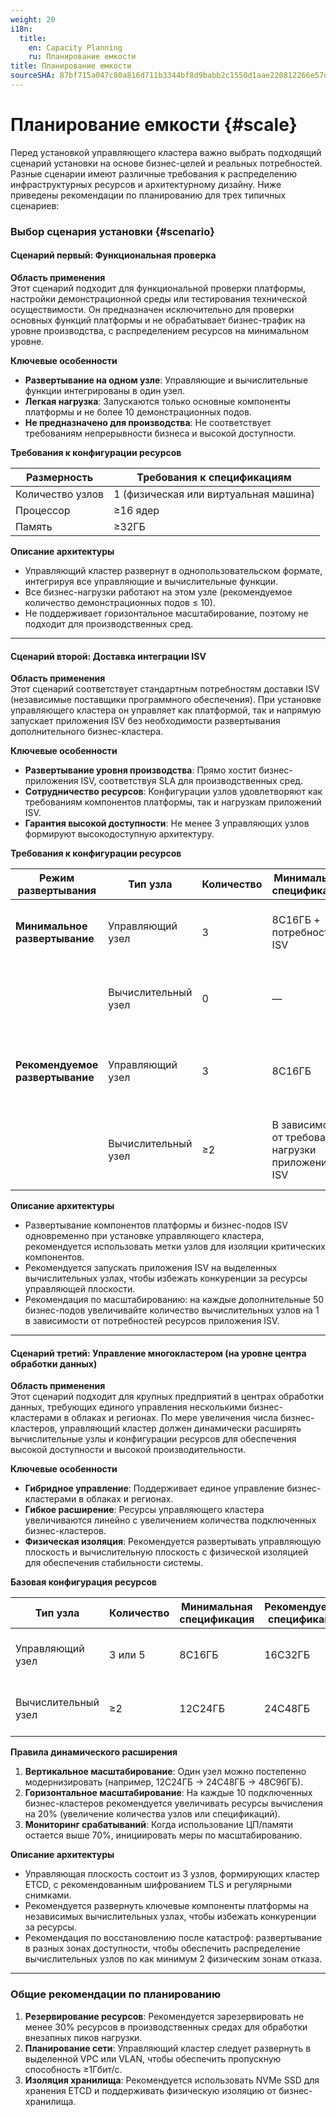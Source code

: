 ```yaml
---
weight: 20
i18n:
  title:
    en: Capacity Planning
    ru: Планирование емкости
title: Планирование емкости
sourceSHA: 87bf715a047c80a816d711b3344bf8d9babb2c1550d1aae220812266e57d1d3f
---
```


# Планирование емкости \{#scale}

Перед установкой управляющего кластера важно выбрать подходящий сценарий установки на основе бизнес-целей и реальных потребностей. Разные сценарии имеют различные требования к распределению инфраструктурных ресурсов и архитектурному дизайну. Ниже приведены рекомендации по планированию для трех типичных сценариев:

### Выбор сценария установки \{#scenario}

#### Сценарий первый: Функциональная проверка

**Область применения**  
Этот сценарий подходит для функциональной проверки платформы, настройки демонстрационной среды или тестирования технической осуществимости. Он предназначен исключительно для проверки основных функций платформы и не обрабатывает бизнес-трафик на уровне производства, с распределением ресурсов на минимальном уровне.

**Ключевые особенности**

- **Развертывание на одном узле**: Управляющие и вычислительные функции интегрированы в один узел.
- **Легкая нагрузка**: Запускаются только основные компоненты платформы и не более 10 демонстрационных подов.
- **Не предназначено для производства**: Не соответствует требованиям непрерывности бизнеса и высокой доступности.

**Требования к конфигурации ресурсов**

| Размерность      | Требования к спецификациям            |
| ---------------- | ------------------------------------- |
| Количество узлов | 1 (физическая или виртуальная машина) |
| Процессор        | ≥16 ядер                              |
| Память           | ≥32ГБ                                 |

**Описание архитектуры**

- Управляющий кластер развернут в однопользовательском формате, интегрируя все управляющие и вычислительные функции.
- Все бизнес-нагрузки работают на этом узле (рекомендуемое количество демонстрационных подов ≤ 10).
- Не поддерживает горизонтальное масштабирование, поэтому не подходит для производственных сред.

---

#### Сценарий второй: Доставка интеграции ISV

**Область применения**  
Этот сценарий соответствует стандартным потребностям доставки ISV (независимые поставщики программного обеспечения). При установке управляющего кластера он управляет как платформой, так и напрямую запускает приложения ISV без необходимости развертывания дополнительного бизнес-кластера.

**Ключевые особенности**

- **Развертывание уровня производства**: Прямо хостит бизнес-приложения ISV, соответствуя SLA для производственных сред.
- **Сотрудничество ресурсов**: Конфигурации узлов удовлетворяют как требованиям компонентов платформы, так и нагрузкам приложений ISV.
- **Гарантия высокой доступности**: Не менее 3 управляющих узлов формируют высокодоступную архитектуру.

**Требования к конфигурации ресурсов**

| Режим развертывания             | Тип узла            | Количество | Минимальная спецификация                            | Рекомендуемая спецификация | Заметки                                                             |
| ------------------------------- | ------------------- | ---------- | --------------------------------------------------- | -------------------------- | ------------------------------------------------------------------- |
| **Минимальное развертывание**   | Управляющий узел    | 3          | 8C16ГБ + потребности ISV                            | 12C24ГБ + потребности ISV  | Рекомендуется зарезервировать примерно 30% резервных ресурсов       |
|                                 | Вычислительный узел | 0          | —                                                   | —                          | Управляющие узлы совместно обрабатывают работу приложений ISV       |
| **Рекомендуемое развертывание** | Управляющий узел    | 3          | 8C16ГБ                                              | 12C24ГБ                    | Запускаются компоненты Kubernetes и управляющий плоскость платформы |
|                                 | Вычислительный узел | ≥2         | В зависимости от требований нагрузки приложения ISV | —                          | Запускать приложения ISV независимо; рекомендуется HA развертывание |

**Описание архитектуры**

- Развертывание компонентов платформы и бизнес-подов ISV одновременно при установке управляющего кластера, рекомендуется использовать метки узлов для изоляции критических компонентов.
- Рекомендуется запускать приложения ISV на выделенных вычислительных узлах, чтобы избежать конкуренции за ресурсы управляющей плоскости.
- Рекомендация по масштабированию: на каждые дополнительные 50 бизнес-подов увеличивайте количество вычислительных узлов на 1 в зависимости от потребностей ресурсов приложения ISV.

---

#### Сценарий третий: Управление многокластером (на уровне центра обработки данных)

**Область применения**  
Этот сценарий подходит для крупных предприятий в центрах обработки данных, требующих единого управления несколькими бизнес-кластерами в облаках и регионах. По мере увеличения числа бизнес-кластеров, управляющий кластер должен динамически расширять вычислительные узлы и конфигурации ресурсов для обеспечения высокой доступности и высокой производительности.

**Ключевые особенности**

- **Гибридное управление**: Поддерживает единое управление бизнес-кластерами в облаках и регионах.
- **Гибкое расширение**: Ресурсы управляющего кластера увеличиваются линейно с увеличением количества подключенных бизнес-кластеров.
- **Физическая изоляция**: Рекомендуется развертывать управляющую плоскость и вычислительную плоскость с физической изоляцией для обеспечения стабильности системы.

**Базовая конфигурация ресурсов**

| Тип узла            | Количество | Минимальная спецификация | Рекомендуемая спецификация | Стратегия развертывания                                         |
| ------------------- | ---------- | ------------------------ | -------------------------- | --------------------------------------------------------------- |
| Управляющий узел    | 3 или 5    | 8C16ГБ                   | 16C32ГБ                    | Независимое развертывание, включите политику антивзаимодействия |
| Вычислительный узел | ≥2         | 12C24ГБ                  | 24C48ГБ                    | Рекомендуется зарезервировать 30% резервных ресурсов            |

**Правила динамического расширения**

1. **Вертикальное масштабирование**: Один узел можно постепенно модернизировать (например, 12C24ГБ → 24C48ГБ → 48C96ГБ).
2. **Горизонтальное масштабирование**: На каждые 10 подключенных бизнес-кластеров рекомендуется увеличивать ресурсы вычисления на 20% (увеличение количества узлов или спецификаций).
3. **Мониторинг срабатываний**: Когда использование ЦП/памяти остается выше 70%, инициировать меры по масштабированию.

**Описание архитектуры**

- Управляющая плоскость состоит из 3 узлов, формирующих кластер ETCD, с рекомендованным шифрованием TLS и регулярными снимками.
- Рекомендуется развернуть ключевые компоненты платформы на независимых вычислительных узлах, чтобы избежать конкуренции за ресурсы.
- Рекомендация по восстановлению после катастроф: развертывание в разных зонах доступности, чтобы обеспечить распределение вычислительных узлов по как минимум 2 физическим зонам отказа.

---

### Общие рекомендации по планированию

1. **Резервирование ресурсов**: Рекомендуется зарезервировать не менее 30% ресурсов в производственных средах для обработки внезапных пиков нагрузки.
2. **Планирование сети**: Управляющий кластер следует развернуть в выделенной VPC или VLAN, чтобы обеспечить пропускную способность ≥1Гбит/с.
3. **Изоляция хранилища**: Рекомендуется использовать NVMe SSD для хранения ETCD и поддерживать физическую изоляцию от бизнес-хранилища.

